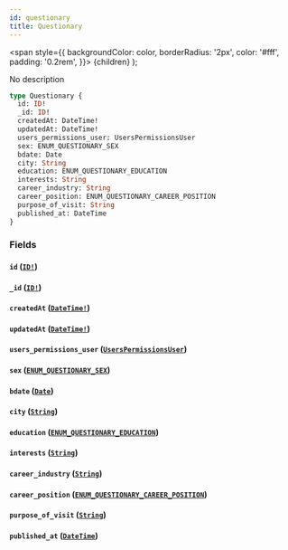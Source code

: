 ```yaml
---
id: questionary
title: Questionary
---
```


<span
style={{
      backgroundColor: color,
      borderRadius: '2px',
      color: '#fff',
      padding: '0.2rem',
    }}>
{children}
</span>
);

No description

```graphql
type Questionary {
  id: ID!
  _id: ID!
  createdAt: DateTime!
  updatedAt: DateTime!
  users_permissions_user: UsersPermissionsUser
  sex: ENUM_QUESTIONARY_SEX
  bdate: Date
  city: String
  education: ENUM_QUESTIONARY_EDUCATION
  interests: String
  career_industry: String
  career_position: ENUM_QUESTIONARY_CAREER_POSITION
  purpose_of_visit: String
  published_at: DateTime
}
```

### Fields

#### `id` ([`ID!`](/v1/scalars/id))

#### `_id` ([`ID!`](/v1/scalars/id))

#### `createdAt` ([`DateTime!`](/v1/scalars/date-time))

#### `updatedAt` ([`DateTime!`](/v1/scalars/date-time))

#### `users_permissions_user` ([`UsersPermissionsUser`](/v1/objects/users-permissions-user))

#### `sex` ([`ENUM_QUESTIONARY_SEX`](/v1/enums/enum-questionary-sex))

#### `bdate` ([`Date`](/v1/scalars/date))

#### `city` ([`String`](/v1/scalars/string))

#### `education` ([`ENUM_QUESTIONARY_EDUCATION`](/v1/enums/enum-questionary-education))

#### `interests` ([`String`](/v1/scalars/string))

#### `career_industry` ([`String`](/v1/scalars/string))

#### `career_position` ([`ENUM_QUESTIONARY_CAREER_POSITION`](/v1/enums/enum-questionary-career-position))

#### `purpose_of_visit` ([`String`](/v1/scalars/string))

#### `published_at` ([`DateTime`](/v1/scalars/date-time))
